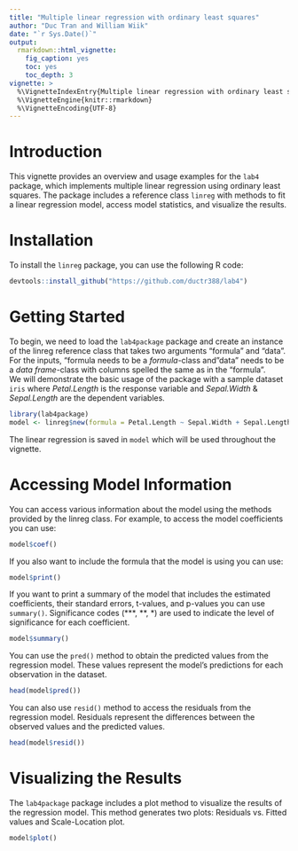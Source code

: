 ```yaml
---
title: "Multiple linear regression with ordinary least squares"
author: "Duc Tran and William Wiik"
date: "`r Sys.Date()`"
output:
  rmarkdown::html_vignette:
    fig_caption: yes
    toc: yes
    toc_depth: 3
vignette: >
  %\VignetteIndexEntry{Multiple linear regression with ordinary least squares}
  %\VignetteEngine{knitr::rmarkdown}
  %\VignetteEncoding{UTF-8}
---
```



# Introduction

This vignette provides an overview and usage examples for the `lab4` package, which implements multiple linear regression using ordinary least squares. The package includes a reference class `linreg` with methods to fit a linear regression model, access model statistics, and visualize the results.


# Installation

To install the `linreg` package, you can use the following R code:


```r
devtools::install_github("https://github.com/ductr388/lab4")
```

# Getting Started

To begin, we need to load the `lab4package` package and create an instance of the linreg reference class that takes two arguments "formula" and "data". For the inputs, "formula needs to be a *formula*-class and "data" needs to be a *data frame*-class with columns spelled the same as in the "formula".  
We will demonstrate the basic usage of the package with a sample dataset `iris` where *Petal.Length* is the response variable and *Sepal.Width* & *Sepal.Length* are the dependent variables.

```r
library(lab4package)
model <- linreg$new(formula = Petal.Length ~ Sepal.Width + Sepal.Length, data = iris)
```

The linear regression is saved in `model` which will be used throughout the vignette.


# Accessing Model Information

You can access various information about the model using the methods provided by the linreg class. For example, to access the model coefficients you can use:

```r
model$coef()
```
If you also want to include the formula that the model is using you can use:

```r
model$print()
```


If you want to print a summary of the model that includes the estimated coefficients, their standard errors, t-values, and p-values you can use `summary()`. Significance codes (\*\*\*, \*\*, \*) are used to indicate the level of significance for each coefficient.

```r
model$summary()
```


You can use the `pred()` method to obtain the predicted values from the regression model. These values represent the model's predictions for each observation in the dataset. 

```r
head(model$pred())
```

You can also use `resid()` method to access the residuals from the regression model. Residuals represent the differences between the observed values and the predicted values.


```r
head(model$resid())
```
  
# Visualizing the Results

The `lab4package` package includes a plot method to visualize the results of the regression model. This method generates two plots: Residuals vs. Fitted values and Scale-Location plot. 

```r
model$plot()
```












